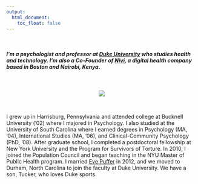 ```yaml
---
output:
  html_document:
    toc_float: false
---
```


<br>

<h5>
I'm a psychologist and professor at [Duke University](http://globalhealth.duke.edu/people/faculty/green-eric) who studies health and technology. I'm also a Co-Founder of [Nivi](https://www.nivi.io/), a digital health company based in Boston and Nairobi, Kenya.
</h5>

<br>

<center>
<img src="img/fam.jpg" style="background:none; border:none; box-shadow:none">
</center>

<br>

I grew up in Harrisburg, Pennsylvania and attended college at Bucknell University ('02) where I majored in Psychology. I also studied at the University of South Carolina where I earned degrees in Psychology (MA, '04), International Studies (MA, '06), and Clinical-Community Psychology (PhD, '08). After graduate school, I completed a postdoctoral fellowship at New York University and the Program for Survivors of Torture. In 2010, I joined the Population Council and began teaching in the NYU Master of Public Health program. I married [Eve Puffer](http://globalhealth.duke.edu/people/faculty/puffer-eve) in 2012, and we moved to Durham, North Carolina to join the faculty at Duke University. We have a son, Tucker, who loves Duke sports.


